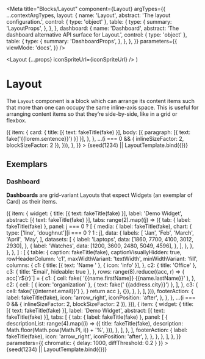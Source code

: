


<Meta
  title="Blocks/Layout"
  component={Layout}
  argTypes={{
    ...contextArgTypes,
    layout: {
      name: 'Layout',
      abstract: 'The layout configuration.',
      control: { type: 'object' },
      table: {
        type: {
          summary: 'LayoutProps',
        },
      },
    },
    dashboard: {
      name: 'Dashboard',
      abstract: 'The dashboard alternative API surface for Layout.',
      control: { type: 'object' },
      table: {
        type: {
          summary: 'DashboardProps',
        },
      },
    },
  }}
  parameters={{
    viewMode: 'docs',
  }}
/>

  <Layout {...props} iconSpriteUrl={iconSpriteUrl} />
)

# Layout

The `Layout` component is a block which can arrange its content items such that more than one can occupy the same inline-axis space. This is useful for arranging content items so that they’re side-by-side, like in a grid or flexbox.

<Canvas withSource="none">
  <Story
    name="Layout"
    args={{
      themeName: 'light',
      accentScheme: 'teams',
      layout: {
        variant: 'grid',
        items: range(7).map((i) => ({
          item: {
            card: {
              title: [{ text: fakeTitle(fake) }],
              body: [{ paragraph: [{ text: fake('{{lorem.sentence}}') }] }],
            },
          },
          ...(i === 0 && { inlineSizeFactor: 2, blockSizeFactor: 2 }),
        })),
      },
    }}
  >
    {seed(1234) || LayoutTemplate.bind({})}
  </Story>
</Canvas>

<ArgsTable story="Layout" />

## Exemplars

### Dashboard

**Dashboards** are grid-variant Layouts that expect Widgets (an exemplar of Card) as their items.

<Canvas withSource="none">
  <Story
    name="Dashboard"
    args={{
      themeName: 'light',
      accentScheme: 'teams',
      dashboard: {
        items: [
          ...range(5).map((i) => ({
            item: {
              widget: {
                title: [{ text: fakeTitle(fake) }],
                label: 'Demo Widget',
                abstract: [{ text: fakeTitle(fake) }],
                tabs: range(2).map((j) => ({
                  tab: { label: fakeTitle(fake) },
                  panel:
                    j === 0
                      ? [
                          {
                            media: {
                              label: fakeTitle(fake),
                              chart: {
                                type: ['line', 'doughnut'][i === 0 ? 1 : j],
                                data: {
                                  labels: [
                                    'Jan',
                                    'Feb',
                                    'March',
                                    'April',
                                    'May',
                                  ],
                                  datasets: [
                                    {
                                      label: 'Laptops',
                                      data: [1860, 7700, 4100, 3012, 2930],
                                    },
                                    {
                                      label: 'Watches',
                                      data: [1200, 3600, 2480, 5049, 4596],
                                    },
                                  ],
                                },
                              },
                            },
                          },
                        ]
                      : [
                          {
                            table: {
                              caption: fakeTitle(fake),
                              captionVisuallyHidden: true,
                              rowHeaderColumn: 'c1',
                              maxWidthVariant: 'textWidth',
                              minWidthVariant: 'fill',
                              columns: {
                                c1: {
                                  title: [{ text: 'Name ' }, { icon: 'info' }],
                                },
                                c2: { title: 'Office' },
                                c3: { title: 'Email', hideable: true },
                              },
                              rows: range(8).reduce((acc, r) => {
                                acc[`r${r}`] = {
                                  c1: {
                                    cell: fake(
                                      '{{name.firstName}} {{name.lastName}}'
                                    ),
                                  },
                                  c2: {
                                    cell: [
                                      { icon: 'organization' },
                                      { text: fake(' {{address.city}}') },
                                    ],
                                  },
                                  c3: { cell: fake('{{internet.email}}') },
                                }
                                return acc
                              }, {}),
                            },
                          },
                        ],
                })),
                footerAction: {
                  label: fakeTitle(fake),
                  icon: 'arrow_right',
                  iconPosition: 'after',
                },
              },
            },
            ...(i === 0 && { inlineSizeFactor: 2, blockSizeFactor: 2 }),
          })),
          {
            item: {
              widget: {
                title: [{ text: fakeTitle(fake) }],
                label: 'Demo Widget',
                abstract: [{ text: fakeTitle(fake) }],
                tabs: [
                  {
                    tab: { label: fakeTitle(fake) },
                    panel: [
                      {
                        descriptionList: range(4).map((i) => ({
                          title: fakeTitle(fake),
                          description: Math.floor(Math.pow(Math.PI, i)) + '%',
                        })),
                      },
                    ],
                  },
                ],
                footerAction: {
                  label: fakeTitle(fake),
                  icon: 'arrow_right',
                  iconPosition: 'after',
                },
              },
            },
          },
        ],
      },
    }}
    parameters={{ chromatic: { delay: 1000, diffThreshold: 0.2 } }}
  >
    {seed(1234) || LayoutTemplate.bind({})}
  </Story>
</Canvas>

<ArgsTable story="Dashboard" />
